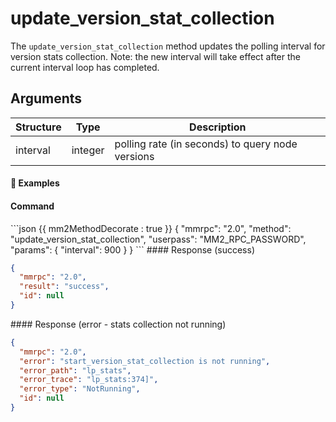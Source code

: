 # update_version_stat_collection

The `update_version_stat_collection` method updates the polling interval for version stats collection. Note: the new interval will take effect after the current interval loop has completed.

## Arguments

| Structure | Type    | Description                                      |
| --------- | ------- | ------------------------------------------------ |
| interval  | integer | polling rate (in seconds) to query node versions |

#### 📌 Examples

#### Command

<CodeGroup title="" tag="POST" label="update_version_stat_collection">
```json {{ mm2MethodDecorate : true }}
{
  "mmrpc": "2.0",
  "method": "update_version_stat_collection",
  "userpass": "MM2_RPC_PASSWORD",
  "params": {
    "interval": 900
  }
}
```
</CodeGroup>


<CollapsibleSection expandedText='Hide Response' collapsedText='Show Response'>
#### Response (success)

```json
{
  "mmrpc": "2.0",
  "result": "success",
  "id": null
}
```

</CollapsibleSection>

<CollapsibleSection expandedText='Hide Response' collapsedText='Show Response'>
#### Response (error - stats collection not running)

```json
{
  "mmrpc": "2.0",
  "error": "start_version_stat_collection is not running",
  "error_path": "lp_stats",
  "error_trace": "lp_stats:374]",
  "error_type": "NotRunning",
  "id": null
}
```

</CollapsibleSection>
